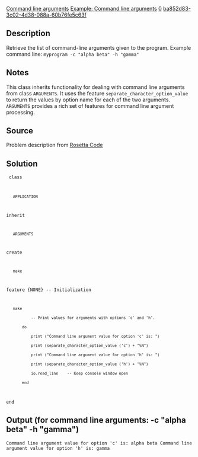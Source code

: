 [[Property:title|Command line arguments]]
[[Property:link_title|Example: Command line arguments]]
[[Property:weight|0]]
[[Property:uuid|ba852d83-3c02-4d38-088a-60b76fe5c63f]]
==Description==

Retrieve the list of command-line arguments given to the program.
Example command line:
<code lang="text">
myprogram -c "alpha beta" -h "gamma"
</code>

==Notes==

This class inherits functionality for dealing with command line arguments from class <code lang="eiffel">ARGUMENTS</code>. It uses the feature <code lang="eiffel">separate_character_option_value</code> to return the values by option name for each of the two arguments. <code lang="eiffel">ARGUMENTS</code> provides a rich set of features for command line argument processing.

==Source==

Problem description from [http://rosettacode.org/wiki/Command-line_arguments Rosetta Code]

==Solution==

<code>
class
    APPLICATION
inherit
    ARGUMENTS
create
    make
feature {NONE} -- Initialization
    make
            -- Print values for arguments with options 'c' and 'h'.
        do
            print ("Command line argument value for option 'c' is: ")
            print (separate_character_option_value ('c') + "%N")
            print ("Command line argument value for option 'h' is: ")
            print (separate_character_option_value ('h') + "%N")
            io.read_line    -- Keep console window open
        end
end
</code>


==Output (for command line arguments: -c "alpha beta" -h "gamma")==

<code lang="text">
Command line argument value for option 'c' is: alpha beta
Command line argument value for option 'h' is: gamma
</code>


